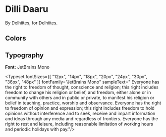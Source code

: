 

# Dilli Daaru

By Delhiites, for Delhiites.

## Colors

<ColorPalette>
    <ColorItem title={'Theme colors'} colors={{dd: '#FFC700', ddb: '#362929'}} subtitle=""/>
</ColorPalette>

## Typography

**Font:** JetBrains Mono

<Typeset fontSizes={[
    "12px", "14px", "18px", "20px", "24px", "30px", "36px", "48px"
]} fontFamily="JetBrains Mono"
         sampleText=" Everyone has the right to freedom of thought, conscience and religion; this right includes freedom to change his religion or belief, and freedom, either alone or in community with others and in public or private, to manifest his religion or belief in teaching, practice, worship and observance. Everyone has the right to freedom of opinion and expression; this right includes freedom to hold opinions without interference and to seek, receive and impart information and ideas through any media and regardless of frontiers. Everyone has the right to rest and leisure, including reasonable limitation of working hours and periodic holidays with pay."/>